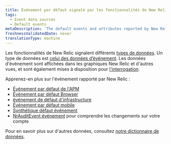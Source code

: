 ```yaml
---
title: Événement par défaut signalé par les fonctionnalités de New Relic
tags:
  - Event data sources
  - Default events
metaDescription: 'The default events and attributes reported by New Relic capabilities (APM, browser, mobile, and more).'
freshnessValidatedDate: never
translationType: machine
---
```


Les fonctionnalités de New Relic signalent différents [types de données](/docs/using-new-relic/data/understand-data/new-relic-data-types). Un type de données est [celui des données d’événement](/docs/using-new-relic/data/understand-data/new-relic-data-types#event-data). Les données d&apos;événement sont affichées dans les graphiques New Relic et d&apos;autres vues, et sont également mises à disposition pour [l&apos;interrogation](/docs/using-new-relic/data/understand-data/query-new-relic-data).

Apprenez-en plus sur l&apos;événement rapporté par New Relic :

* [Événement par défaut de l&apos;APM](/docs/insights/insights-data-sources/default-data/apm-default-events-insights)
* [Événement par défaut Browser](/docs/insights/insights-data-sources/default-data/browser-default-events-insights)
* [événement de défaut d&apos;infrastructure](/docs/infrastructure/manage-your-data/data-instrumentation/default-infrastructure-events)
* [Événement par défaut mobile](/docs/insights/insights-data-sources/default-data/mobile-default-events-insights)
* [Synthétique défaut événement](/docs/insights/insights-data-sources/default-data/synthetics-default-events-insights)
* [NrAuditEvent événement](/docs/insights/event-data-sources/default-events/query-account-audit-logs-nrauditevent/) pour comprendre les changements sur votre compte

Pour en savoir plus sur d&apos;autres données, consultez [notre dictionnaire de données](/attribute-dictionary).